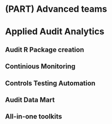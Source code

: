 # (PART) Advanced teams {-}

# Applied Audit Analytics



## Audit R Package creation {#auditpackage}

## Continious Monitoring

## Controls Testing Automation

## Audit Data Mart

## All-in-one toolkits